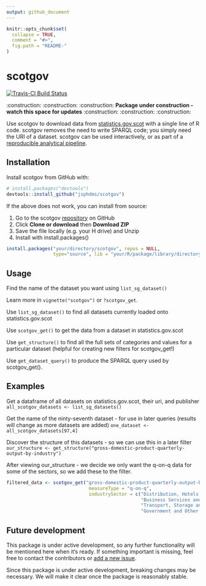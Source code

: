 ```yaml
---
output: github_document
---
```


<!-- README.md is generated from README.Rmd. Please edit that file -->

```r
knitr::opts_chunk$set(
  collapse = TRUE,
  comment = "#>",
  fig.path = "README-"
)
```

# scotgov

[![Travis-CI Build Status](https://travis-ci.org/jsphdms/scotgov.svg?branch=master)](https://travis-ci.org/jsphdms/scotgov)

:construction: :construction: :construction: **Package under construction - watch this space for updates** :construction: :construction: :construction:

Use scotgov to download data from [statistics.gov.scot](http://statistics.gov.scot/home) with a single line of R code. scotgov removes the need to write SPARQL code; you simply need the URI of a dataset. scotgov can be used interactively, or as part of a [reproducible analytical pipeline](https://ukgovdatascience.github.io/rap_companion/).

## Installation

Install scotgov from GitHub with:

```r
# install.packages("devtools")
devtools::install_github("jsphdms/scotgov")
```

If the above does not work, you can install from source:

1. Go to the scotgov [repository](https://github.com/jsphdms/scotgov) on GitHub
1. Click **Clone or download** then **Download ZIP**
1. Save the file locally (e.g. your H drive) and Unzip
1. Install with install.packages()

```r
install.packages("your/directory/scotgov", repos = NULL,
                 type="source", lib = "your/R/package/library/directory")
```

Usage
-----

Find the name of the dataset you want using `list_sg_dataset()`

Learn more in `vignette("scotgov")` or `?scotgov_get`.

Use `list_sg_dataset()` to find all datasets currently loaded onto statistics.gov.scot

Use `scotgov_get()` to get the data from a dataset in statistics.gov.scot

Use `get_structure()` to find all the full sets of categories and values for a particular dataset (helpful for creating new filters for scotgov\_get!)

Use `get_dataset_query()` to produce the SPARQL query used by scotgov\_get().

Examples
---------

Get a dataframe of all datasets on statistics.gov.scot, their uri, and publisher
`all_scotgov_datasets <- list_sg_datasets()`

Get the name of the ninty-seventh dataset - for use in later queries (results will change as more datasets are added)
`one_dataset <- all_scotgov_datasets[97,4]`

Discover the structure of this datasets - so we can use this in a later filter
`our_structure <- get_structure("gross-domestic-product-quarterly-output-by-industry")`

After viewing our_structure - we decide we only want the q-on-q data for some of the sectors, so we add these to the filter. 

``` r
filtered_data <- scotgov_get("gross-domestic-product-quarterly-output-by-industry",
                              measureType = "q-on-q",
                              industrySector = c("Distribution, Hotels and Restaurants (Section G,I)",
                                                 "Business Services and Finance (Section K-N)",
                                                 "Transport, Storage and Communication (Section H,J)",
                                                 "Government and Other Services (Section O-T)"))
```
                                                 
Future development
------------------

This package is under active development, so any further functionality will be mentioned here when it's ready. If something important is missing, feel free to contact the contributors or [add a new issue](https://github.com/jsphdms/scotgov/issues).

Since this package is under active development, breaking changes may be necessary. We will make it clear once the package is reasonably stable.
